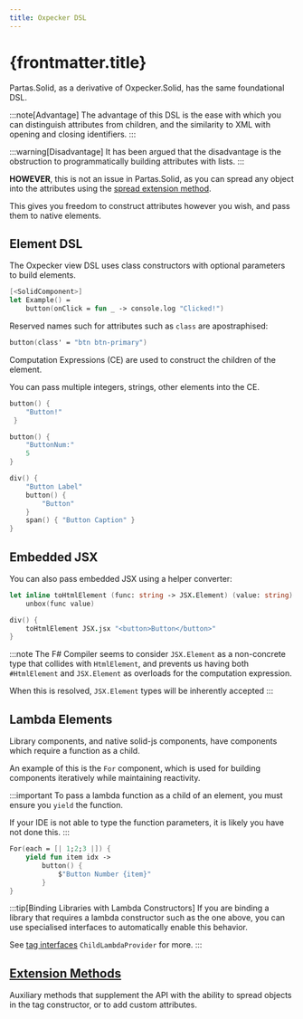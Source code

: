 ```yaml
---
title: Oxpecker DSL
---
```


# {frontmatter.title}

Partas.Solid, as a derivative of Oxpecker.Solid, has the same foundational DSL.

:::note[Advantage]
The advantage of this DSL is the ease with which you can distinguish attributes
from children, and the similarity to XML with opening and closing identifiers.
:::

:::warning[Disadvantage]
It has been argued that the disadvantage is the obstruction to programmatically
building attributes with lists.
:::

**HOWEVER**, this is not an issue in Partas.Solid, as you can spread any object into the attributes
using the [spread extension method](/partas-solid/extension-methods).

This gives you freedom to construct attributes however you wish, and pass them
to native elements.

## Element DSL

The Oxpecker view DSL uses class constructors with optional parameters
to build elements.

```fsharp
[<SolidComponent>]
let Example() =
    button(onClick = fun _ -> console.log "Clicked!")
```

Reserved names such for attributes such as `class` are apostraphised:

```fsharp
button(class' = "btn btn-primary")
```

Computation Expressions (CE) are used to construct the children of the element.

You can pass multiple integers, strings, other elements into the CE.

```fsharp tab title="Strings"
button() {
    "Button!"
 }
```

```fsharp tab title="Ints"
button() {
    "ButtonNum:"
    5
}
```

```fsharp tab title="Elements"
div() {
    "Button Label"
    button() {
        "Button"
    }
    span() { "Button Caption" }
}
```

## Embedded JSX

You can also pass embedded JSX using a helper converter:

```fsharp
let inline toHtmlElement (func: string -> JSX.Element) (value: string): HtmlElement =
    unbox(func value)
```

```fsharp
div() {
    toHtmlElement JSX.jsx "<button>Button</button>"
}
```

:::note
The F# Compiler seems to consider `JSX.Element` as a non-concrete type that collides with
`HtmlElement`, and prevents us having both `#HtmlElement` and `JSX.Element` as overloads
for the computation expression.

When this is resolved, `JSX.Element` types will be inherently accepted
:::

## Lambda Elements

Library components, and native solid-js components, have components which require
a function as a child.

An example of this is the `For` component, which is used for building components iteratively
while maintaining reactivity.

:::important
To pass a lambda function as a child of an element, you must ensure you
`yield` the function.

If your IDE is not able to type the function parameters, it is likely you have
not done this.
:::

```fsharp "yield"
For(each = [| 1;2;3 |]) {
    yield fun item idx ->
        button() {
            $"Button Number {item}"
        }
}
```

:::tip[Binding Libraries with Lambda Constructors]
If you are binding a library that requires a lambda constructor such as the one above,
you can use specialised interfaces to automatically enable this behavior.

See [tag interfaces](/partas-solid/tag-interfaces) `ChildLambdaProvider` for more.
:::

## [Extension Methods](/partas-solid/extension-methods)

Auxiliary methods that supplement the API with the ability to spread objects
in the tag constructor, or to add custom attributes.
